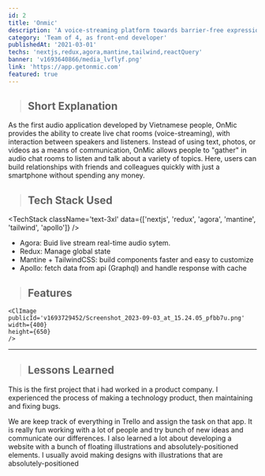 ```yaml
---
id: 2
title: 'Onmic'
description: 'A voice-streaming platform towards barrier-free expression and authentic connection through voice'
category: 'Team of 4, as front-end developer'
publishedAt: '2021-03-01'
techs: 'nextjs,redux,agora,mantine,tailwind,reactQuery'
banner: 'v1693640866/media_lvflyf.png'
link: 'https://app.getonmic.com'
featured: true
---
```


> ## Short Explanation

As the first audio application developed by Vietnamese people, OnMic provides the ability to create live chat rooms (voice-streaming), with interaction between speakers and listeners. Instead of using text, photos, or videos as a means of communication, OnMic allows people to "gather" in audio chat rooms to listen and talk about a variety of topics. Here, users can build relationships with friends and colleagues quickly with just a smartphone without spending any money.

> ## Tech Stack Used

<TechStack
  className='text-3xl'
  data={['nextjs', 'redux', 'agora', 'mantine', 'tailwind', 'apollo']}
/>

- Agora: Buid live stream real-time audio sytem.
- Redux: Manage global state
- Mantine + TailwindCSS: build components faster and easy to customize
- Apollo: fetch data from api (Graphql) and handle response with cache

> ## Features

<ClImage
  publicId='v1693728861/Screenshot_2023-09-03_at_15.12.20_dnxaid.png'
  width={1200}
  height={650}
/>

<SplitImage>

<Split>
  <ClImage
    publicId='v1693728857/Screenshot_2023-09-03_at_15.14.05_srqqw4.png'
    width={400}
    height={400}
  />

<ClImage
  publicId='v1693729773/Screenshot_2023-09-03_at_15.29.24_txrwhn.png'
  width={400}
  height={250}
/>

  <ClImage
    publicId='v1693730595/Screenshot_2023-09-03_at_15.43.07_mienhe.png'
    width={400}
    height={320}
  />
</Split>

  <Split>
    <ClImage
      publicId='v1693729217/Screenshot_2023-09-03_at_15.20.08_tsqneg.png'
      width={400}
      height={350}
    />

    <ClImage
    publicId='v1693729452/Screenshot_2023-09-03_at_15.24.05_pfbb7u.png'
    width={400}
    height={650}
    />

  </Split>
</SplitImage>

<hr />

> ## Lessons Learned

This is the first project that i had worked in a product company. I experienced the process of making a technology product, then maintaining and fixing bugs.

We are keep track of everything in Trello and assign the task on that app. It is
really fun working with a lot of people and try bunch of new ideas and communicate
our differences. I also learned a lot about developing a website with a bunch of
floating illustrations and absolutely-positioned elements. I usually avoid making
designs with illustrations that are absolutely-positioned

<ClImage
  publicId='v1694242980/2023-09-09_14.02.47_t3v0po.jpg'
  width={800}
  height={550}
/>
